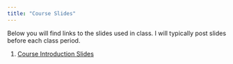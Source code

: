 ```yaml
---
title: "Course Slides"
---
```


Below you will find links to the slides used in class. I will typically post slides before each class period. 

1. [Course Introduction Slides](/slides/HPAM_7660_Introduction_Slides.pdf)

